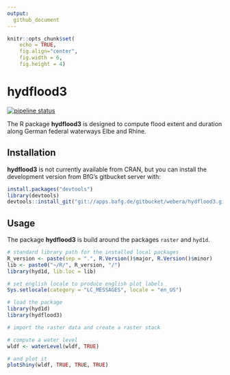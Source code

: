 ```yaml
---
output: 
  github_document
---
```


```r
knitr::opts_chunk$set(
    echo = TRUE,
    fig.align="center",
    fig.width = 6,
    fig.height = 4)
```

<!-- README.md is generated from README.Rmd. Please edit that file -->

# hydflood3

[![pipeline status](https://git.aqualogy.de/arnd/hydflood3/badges/master/pipeline.svg)](https://git.aqualogy.de/arnd/hydflood3/commits/master)

The R package **hydflood3** is designed to compute flood extent and duration 
along German federal waterways Elbe and Rhine.

## Installation

**hydflood3** is not currently available from CRAN, but you can install the 
development version from BfG's gitbucket server with:

```r
install.packages("devtools")
library(devtools)
devtools::install_git("git://apps.bafg.de/gitbucket/webera/hydflood3.git")
```

## Usage

The package **hydflood3** is build around the packages `raster` and `hyd1d`.

```r
# standard library path for the installed local packages
R_version <- paste(sep = ".", R.Version()$major, R.Version()$minor)
lib <- paste0("~/R/", R_version, "/")
library(hyd1d, lib.loc = lib)

# set english locale to produce english plot labels
Sys.setlocale(category = "LC_MESSAGES", locale = "en_US")
```

```r
# load the package
library(hyd1d)
library(hydflood3)

# import the raster data and create a raster stack

# compute a water level
wldf <- waterLevel(wldf, TRUE)

# and plot it
plotShiny(wldf, TRUE, TRUE, TRUE)
```
